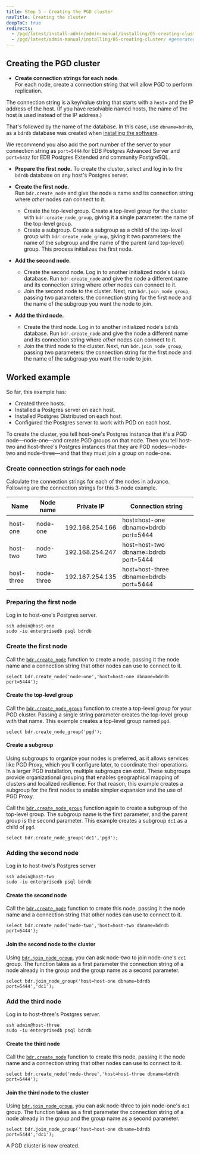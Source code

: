 ```yaml
---
title: Step 5 - Creating the PGD cluster
navTitle: Creating the cluster
deepToC: true
redirects:
  - /pgd/latest/install-admin/admin-manual/installing/05-creating-cluster/ #generated for pgd deploy-config-planning reorg 
  - /pgd/latest/admin-manual/installing/05-creating-cluster/ #generated for pgd deploy-config-planning reorg 
---
```


## Creating the PGD cluster

* **Create connection strings for each node**.  
For each node, create a connection string that will allow PGD to perform replication.

 The connection string is a key/value string that starts with a `host=` and the IP address of the host. (If you have resolvable named hosts, the name of the host is used instead of the IP address.)

 That's followed by the name of the database. In this case, use `dbname=bdrdb`, as a `bdrdb` database was created when [installing the software](04-installing-software).

 We recommend you also add the port number of the server to your connection string as `port=5444` for EDB Postgres Advanced Server and `port=5432` for EDB Postgres Extended and community PostgreSQL.


* **Prepare the first node.** 
To create the cluster, select and log in to the `bdrdb` database on any host's Postgres server.

* **Create the first node.**  
  Run `bdr.create_node` and give the node a name and its connection string where *other* nodes can connect to it.
  * Create the top-level group.
    Create a top-level group for the cluster with `bdr.create_node_group`, giving it a single parameter: the name of the top-level group.
  * Create a subgroup.
    Create a subgroup as a child of the top-level group with `bdr.create_node_group`, giving it two parameters: the name of the subgroup and the name of the parent (and top-level) group.
  This process initializes the first node.


* **Add the second node.**
  * Create the second node.
    Log in to another initialized node's `bdrdb` database.
    Run `bdr.create_node` and give the node a different name and its connection string where *other* nodes can connect to it.
  * Join the second node to the cluster.
    Next, run `bdr.join_node_group`, passing two parameters: the connection string for the first node and the name of the subgroup you want the node to join.


* **Add the third node.**
  * Create the third node.
    Log in to another initialized node's `bdrdb` database.
    Run `bdr.create_node` and give the node a different name and its connection string where *other* nodes can connect to it.
  * Join the third node to the cluster.
    Next, run `bdr.join_node_group`, passing two parameters: the connection string for the first node and the name of the subgroup you want the node to join.


## Worked example

So far, this example has:

* Created three hosts.
* Installed a Postgres server on each host.
* Installed Postgres Distributed on each host.
* Configured the Postgres server to work with PGD on each host.

To create the cluster, you tell host-one's Postgres instance that it's a PGD node&mdash;node-one&mdash;and create PGD groups on that node.
Then you tell host-two and host-three's Postgres instances that they are PGD nodes&mdash;node-two and node-three&mdash;and that they must join a group on node-one.

### Create connection strings for each node

Calculate the connection strings for each of the nodes in advance. 
Following are the connection strings for this 3-node example.

| Name       | Node name  | Private IP      | Connection string                      |
| ---------- | ---------- | --------------- | -------------------------------------- |
| host-one   | node-one   | 192.168.254.166 | host=host-one dbname=bdrdb port=5444   |
| host-two   | node-two   | 192.168.254.247 | host=host-two dbname=bdrdb port=5444   |
| host-three | node-three | 192.167.254.135 | host=host-three dbname=bdrdb port=5444 |

### Preparing the first node 

Log in to host-one's Postgres server.

```
ssh admin@host-one
sudo -iu enterprisedb psql bdrdb
```

### Create the first node

Call the [`bdr.create_node`](/pgd/5.9/reference/nodes-management-interfaces#bdrcreate_node) function to create a node, passing it the node name and a connection string that other nodes can use to connect to it.

```
select bdr.create_node('node-one','host=host-one dbname=bdrdb port=5444');
```

#### Create the top-level group

Call the [`bdr.create_node_group`](/pgd/5.9/reference/nodes-management-interfaces#bdrcreate_node_group) function to create a top-level group for your PGD cluster. Passing a single string parameter creates the top-level group with that name. This example creates a top-level group named `pgd`.

```
select bdr.create_node_group('pgd');
```

#### Create a subgroup

Using subgroups to organize your nodes is preferred, as it allows services like PGD Proxy, which you'll configure later, to coordinate their operations.
In a larger PGD installation, multiple subgroups can exist. These subgroups provide organizational grouping that enables geographical mapping of clusters and localized resilience. 
For that reason, this example creates a subgroup for the first nodes to enable simpler expansion and the use of PGD Proxy.

Call the [`bdr.create_node_group`](/pgd/5.9/reference/nodes-management-interfaces#bdrcreate_node_group) function again to create a subgroup of the top-level group. 
The subgroup name is the first parameter, and the parent group is the second parameter. 
This example creates a subgroup `dc1` as a child of `pgd`.


```
select bdr.create_node_group('dc1','pgd');
```

### Adding the second node

Log in to host-two's Postgres server

```
ssh admin@host-two
sudo -iu enterprisedb psql bdrdb
```

#### Create the second node

Call the [`bdr.create_node`](/pgd/5.9/reference/nodes-management-interfaces#bdrcreate_node) function to create this node, passing it the node name and a connection string that other nodes can use to connect to it.

```
select bdr.create_node('node-two','host=host-two dbname=bdrdb port=5444');
```

#### Join the second node to the cluster

Using [`bdr.join_node_group`](/pgd/5.9/reference/nodes-management-interfaces#bdrjoin_node_group), you can ask node-two to join node-one's `dc1` group. The function takes as a first parameter the connection string of a node already in the group and the group name as a second parameter.

```
select bdr.join_node_group('host=host-one dbname=bdrdb port=5444','dc1');
```

### Add the third node

Log in to host-three's Postgres server.

```
ssh admin@host-three
sudo -iu enterprisedb psql bdrdb
```

#### Create the third node

Call the [`bdr.create_node`](/pgd/5.9/reference/nodes-management-interfaces#bdrcreate_node) function to create this node, passing it the node name and a connection string that other nodes can use to connect to it.

```
select bdr.create_node('node-three','host=host-three dbname=bdrdb port=5444');
```

#### Join the third node to the cluster

Using [`bdr.join_node_group`](/pgd/5.9/reference/nodes-management-interfaces#bdrjoin_node_group), you can ask node-three to join node-one's `dc1` group. The function takes as a first parameter the connection string of a node already in the group and the group name as a second parameter.

```
select bdr.join_node_group('host=host-one dbname=bdrdb port=5444','dc1');
```

A PGD cluster is now created.

